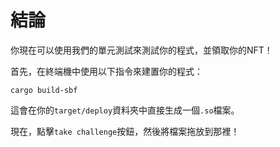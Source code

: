 # 結論

你現在可以使用我們的單元測試來測試你的程式，並領取你的NFT！

首先，在終端機中使用以下指令來建置你的程式：

```
cargo build-sbf
```

這會在你的`target/deploy`資料夾中直接生成一個`.so`檔案。

現在，點擊`take challenge`按鈕，然後將檔案拖放到那裡！